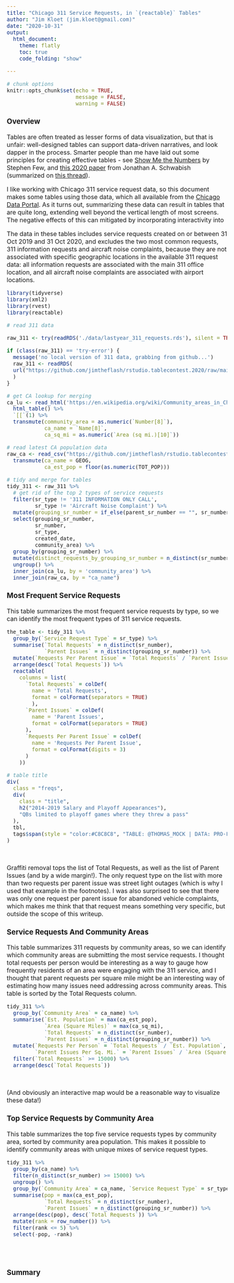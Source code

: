 ```yaml
---
title: "Chicago 311 Service Requests, in `{reactable}` Tables"
author: "Jim Kloet (jim.kloet@gmail.com)"
date: "2020-10-31"
output:
  html_document:
    theme: flatly
    toc: true
    code_folding: "show"

---
```


<style type="text/css">

  body{
  font-size: 12pt;
  }
  
  <!-- uncomment below for full width tables (look too wide for my tastes) -->
  <!-- div.main-container { -->
  <!-- width: 100%; -->
  <!-- max-width: unset; -->
  <!-- } -->
  
</style>

```r
# chunk options
knitr::opts_chunk$set(echo = TRUE,
                      message = FALSE,
                      warning = FALSE)
```

### Overview

Tables are often treated as lesser forms of data visualization, but that is unfair: well-designed tables can support data-driven narratives, and look dapper in the process. Smarter people than me have laid out some principles for creating effective tables - see [Show Me the Numbers](https://www.amazon.com/Show-Me-Numbers-Designing-Enlighten/dp/0970601999) by Stephen Few, and [this 2020 paper](https://www.cambridge.org/core/journals/journal-of-benefit-cost-analysis/article/ten-guidelines-for-better-tables/74C6FD9FEB12038A52A95B9FBCA05A12) from Jonathan A. Schwabish (summarized on [this thread](https://twitter.com/jschwabish/status/1290323581881266177)).

I like working with Chicago 311 service request data, so this document makes some tables using those data, which all available from the [Chicago Data Portal](https://data.cityofchicago.org/Service-Requests/311-Service-Requests/v6vf-nfxy). As it turns out, summarizing these data can result in tables that are quite long, extending well beyond the vertical length of most screens. The negative effects of this can mitigated by incorporating interactivity into 

The data in these tables includes service requests created on or between 31 Oct 2019 and 31 Oct 2020, and excludes the two most common requests, 311 information requests and aircraft noise complaints, because they are not associated with specific geographic locations in the available 311 request data: all information requests are associated with the main 311 office location, and all aircraft noise complaints are associated with airport locations.

```r

library(tidyverse)
library(xml2)
library(rvest)
library(reactable)

# read 311 data

raw_311 <- try(readRDS('./data/lastyear_311_requests.rds'), silent = TRUE)

if (class(raw_311) == 'try-error') {
  message('no local version of 311 data, grabbing from github...')
  raw_311 <- readRDS(
  url("https://github.com/jimtheflash/rstudio.tablecontest.2020/raw/main/data/lastyear_311_requests.rds","rb")
  )
}

# get CA lookup for merging
ca_lu <- read_html('https://en.wikipedia.org/wiki/Community_areas_in_Chicago') %>%
  html_table() %>%
  `[[`(1) %>%
  transmute(community_area = as.numeric(`Number[8]`),
            ca_name = `Name[8]`,
            ca_sq_mi = as.numeric(`Area (sq mi.)[10]`))

# read latest CA population data
raw_ca <- read_csv("https://github.com/jimtheflash/rstudio.tablecontest.2020/raw/main/data/ReferenceCCAProfiles20142018.csv") %>%
  transmute(ca_name = GEOG,
            ca_est_pop = floor(as.numeric(TOT_POP)))

# tidy and merge for tables
tidy_311 <- raw_311 %>%
  # get rid of the top 2 types of service requests
  filter(sr_type != '311 INFORMATION ONLY CALL',
         sr_type != 'Aircraft Noise Complaint') %>%
  mutate(grouping_sr_number = if_else(parent_sr_number == "", sr_number, parent_sr_number)) %>%
  select(grouping_sr_number,
         sr_number,
         sr_type,
         created_date,
         community_area) %>%
  group_by(grouping_sr_number) %>%
  mutate(distinct_requests_by_grouping_sr_number = n_distinct(sr_number)) %>%
  ungroup() %>%
  inner_join(ca_lu, by = 'community_area') %>%
  inner_join(raw_ca, by = "ca_name")
```

### Most Frequent Service Requests

This table summarizes the most frequent service requests by type, so we can identify the most frequent types of 311 service requests.

```r

the_table <- tidy_311 %>%
  group_by(`Service Request Type` = sr_type) %>%
  summarise(`Total Requests` = n_distinct(sr_number),
            `Parent Issues` = n_distinct(grouping_sr_number)) %>%
  mutate(`Requests Per Parent Issue` = `Total Requests` / `Parent Issues`) %>%
  arrange(desc(`Total Requests`)) %>%
  reactable(
    columns = list(
      `Total Requests` = colDef(
        name = 'Total Requests',
        format = colFormat(separators = TRUE)
        ),
      `Parent Issues` = colDef(
        name = 'Parent Issues',
        format = colFormat(separators = TRUE)
      ),
      `Requests Per Parent Issue` = colDef(
        name = 'Requests Per Parent Issue',
        format = colFormat(digits = 3)
      )
    ))

# table title 
div(
  class = "freqs",
  div(
    class = "title",
    h2("2014-2019 Salary and Playoff Appearances"),
    "QBs limited to playoff games where they threw a pass"
  ),
  tbl,
  tags$span(style = "color:#C8C8C8", "TABLE: @THOMAS_MOCK | DATA: PRO-FOOTBALL-REFERENCE.COM & OVERTHECAP.COM")
)
```

$~$

Graffiti removal tops the list of Total Requests, as well as the list of Parent Issues (and by a wide margin!). The only request type on the list with more than two requests per parent issue was street light outages (which is why I used that example in the footnotes). I was also surprised to see that there was only one request per parent issue for abandoned vehicle complaints, which makes me think that that request means something very specific, but outside the scope of this writeup.

### Service Requests And Community Areas

This table summarizes 311 requests by community areas, so we can identify which community areas are submitting the most service requests. I thought total requests per person would be interesting as a way to gauge how frequently residents of an area were engaging with the 311 service, and I thought that parent requests per square mile might be an interesting way of estimating how many issues need addressing across community areas. This table is sorted by the Total Requests column.


```r

tidy_311 %>%
  group_by(`Community Area` = ca_name) %>%
  summarise(`Est. Population` = max(ca_est_pop),
            `Area (Square Miles)` = max(ca_sq_mi),
            `Total Requests` = n_distinct(sr_number),
            `Parent Issues` = n_distinct(grouping_sr_number)) %>%
  mutate(`Requests Per Person` = `Total Requests` / `Est. Population`,
         `Parent Issues Per Sq. Mi.` = `Parent Issues` / `Area (Square Miles)`) %>%
  filter(`Total Requests` >= 15000) %>%
  arrange(desc(`Total Requests`))
```

$~$

(And obviously an interactive map would be a reasonable way to visualize these data!)

### Top Service Requests by Community Area

This table summarizes the top five service requests types by community area, sorted by community area population. This makes it possible to identify community areas with unique mixes of service request types.

```r

tidy_311 %>%
  group_by(ca_name) %>%
  filter(n_distinct(sr_number) >= 15000) %>%
  ungroup() %>%
  group_by(`Community Area` = ca_name, `Service Request Type` = sr_type) %>%
  summarise(pop = max(ca_est_pop),
            `Total Requests` = n_distinct(sr_number),
            `Parent Issues` = n_distinct(grouping_sr_number)) %>%
  arrange(desc(pop), desc(`Total Requests`)) %>%
  mutate(rank = row_number()) %>%
  filter(rank <= 5) %>%
  select(-pop, -rank)
  
```

$~$

### Summary
